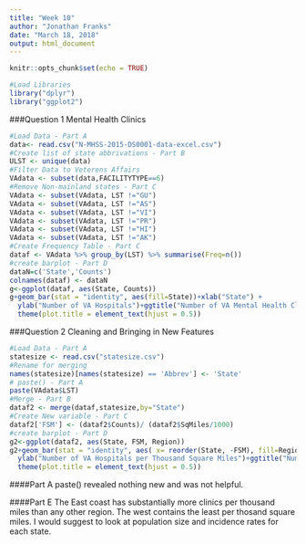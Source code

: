 ```yaml
---
title: "Week 10"
author: "Jonathan Franks"
date: "March 18, 2018"
output: html_document
---
```


```r
knitr::opts_chunk$set(echo = TRUE)

#Load Libraries
library("dplyr")
library("ggplot2")
```

###Question 1 Mental Health Clinics

```r
#Load Data - Part A
data<- read.csv("N-MHSS-2015-DS0001-data-excel.csv")
#Create list of state abbrivations - Part B
ULST <- unique(data)
#Filter Data to Veterens Affairs
VAdata <- subset(data,FACILITYTYPE==6)
#Remove Non-mainland states - Part C
VAdata <- subset(VAdata, LST !="GU")
VAdata <- subset(VAdata, LST !="AS")
VAdata <- subset(VAdata, LST !="VI")
VAdata <- subset(VAdata, LST !="PR")
VAdata <- subset(VAdata, LST !="HI")
VAdata <- subset(VAdata, LST !="AK")
#Create Frequency Table - Part C
dataf <- VAdata %>% group_by(LST) %>% summarise(Freq=n())
#create barplot - Part D
dataN=c('State','Counts')
colnames(dataf) <- dataN
g<-ggplot(dataf, aes(State, Counts))
g+geom_bar(stat = "identity", aes(fill=State))+xlab("State") + 
  ylab("Number of VA Hospitals")+ggtitle("Number of VA Mental Health Clinics by State")+coord_flip()+
  theme(plot.title = element_text(hjust = 0.5))
```


###Question 2 Cleaning and Bringing in New Features

```r
#Load Data - Part A
statesize <- read.csv("statesize.csv")
#Rename for merging
names(statesize)[names(statesize) == 'Abbrev'] <- 'State'
# paste() - Part A
paste(VAdata$LST)
#Merge - Part B
dataf2 <- merge(dataf,statesize,by="State")
#Create New variable - Part C
dataf2['FSM'] <- (dataf2$Counts)/ (dataf2$SqMiles/1000)
#create barplot - Part D
g2<-ggplot(dataf2, aes(State, FSM, Region))
g2+geom_bar(stat = "identity", aes( x= reorder(State, -FSM), fill=Region))+xlab("State") + 
  ylab("Number of VA Hospitals per Thousand Square Miles")+ggtitle("Number of VA Mental Health Clinics by State Per Thousand Square Miles")+coord_flip()+
  theme(plot.title = element_text(hjust = 0.5))
```


####Part A
paste() revealed nothing new and was not helpful.

####Part E
The East coast has substantially more clinics per thousand miles than any other region. The west contains the least per thosand square miles. I would suggest to look at population size and incidence rates for each state.

